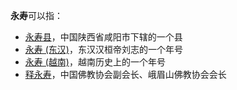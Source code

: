 '''永寿'''可以指：
* [[永寿县|永寿县]]，中国陕西省咸阳市下辖的一个县
* [[永寿_(东汉)|永寿 (东汉)]]，东汉汉桓帝刘志的一个年号
* [[永寿_(越南)|永寿 (越南)]]，越南历史上的一个年号
* [[释永寿|释永寿]]，中国佛教协会副会长、峨眉山佛教协会会长
{{disambig|Y|Cat=二字亞洲相關消歧義}}